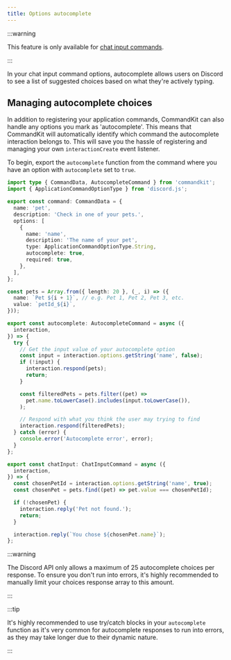 ```yaml
---
title: Options autocomplete
---
```


:::warning

This feature is only available for
[chat input commands](./01-chat-input-commands.mdx).

:::

In your chat input command options, autocomplete allows users on
Discord to see a list of suggested choices based on what they're
actively typing.

## Managing autocomplete choices

In addition to registering your application commands, CommandKit can
also handle any options you mark as 'autocomplete'. This means that
CommandKit will automatically identify which command the autocomplete
interaction belongs to. This will save you the hassle of registering
and managing your own `interactionCreate` event listener.

To begin, export the `autocomplete` function from the command where
you have an option with `autocomplete` set to `true`.

```ts title="src/app/commands/pet.ts"
import type { CommandData, AutocompleteCommand } from 'commandkit';
import { ApplicationCommandOptionType } from 'discord.js';

export const command: CommandData = {
  name: 'pet',
  description: 'Check in one of your pets.',
  options: [
    {
      name: 'name',
      description: 'The name of your pet',
      type: ApplicationCommandOptionType.String,
      autocomplete: true,
      required: true,
    },
  ],
};

const pets = Array.from({ length: 20 }, (_, i) => ({
  name: `Pet ${i + 1}`, // e.g. Pet 1, Pet 2, Pet 3, etc.
  value: `petId_${i}`,
}));

export const autocomplete: AutocompleteCommand = async ({
  interaction,
}) => {
  try {
    // Get the input value of your autocomplete option
    const input = interaction.options.getString('name', false);
    if (!input) {
      interaction.respond(pets);
      return;
    }

    const filteredPets = pets.filter((pet) =>
      pet.name.toLowerCase().includes(input.toLowerCase()),
    );

    // Respond with what you think the user may trying to find
    interaction.respond(filteredPets);
  } catch (error) {
    console.error('Autocomplete error', error);
  }
};

export const chatInput: ChatInputCommand = async ({
  interaction,
}) => {
  const chosenPetId = interaction.options.getString('name', true);
  const chosenPet = pets.find((pet) => pet.value === chosenPetId);

  if (!chosenPet) {
    interaction.reply('Pet not found.');
    return;
  }

  interaction.reply(`You chose ${chosenPet.name}`);
};
```

:::warning

The Discord API only allows a maximum of 25 autocomplete choices per
response. To ensure you don't run into errors, it's highly recommended
to manually limit your choices response array to this amount.

:::

:::tip

It's highly recommended to use try/catch blocks in your `autocomplete`
function as it's very common for autocomplete responses to run into
errors, as they may take longer due to their dynamic nature.

:::
